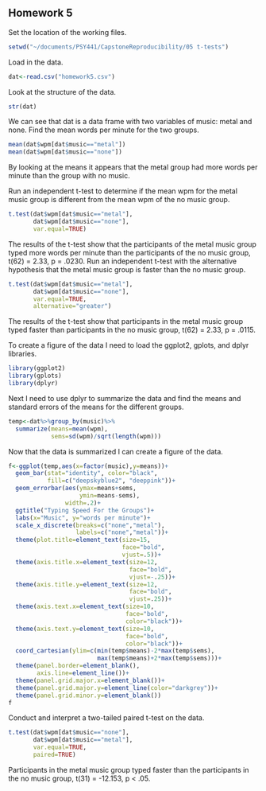## Homework 5

<!--
Set the working directory.
No Rchunk is needed to accomplish this.
-->
Set the location of the working files.
```r
setwd("~/documents/PSY441/CapstoneReproducibility/05 t-tests")
```

<!--
Read in the homework5.csv data. For each of the following steps you
should preface your R commands with some plain English explanation.
The data are fabricated and include the number of words per minute
that people can type when listening to no music and when listening
to heavy metal.
-->
Load in the data.
```r
dat<-read.csv("homework5.csv")
```


<!--
Check the structure of the data.
-->

Look at the structure of the data. 
```r
str(dat)
```
We can see that dat is a data frame with two variables of music: metal and none.
<!--
Find the mean words per minute for the two groups.
-->
Find the mean words per minute for the two groups. 

```r
mean(dat$wpm[dat$music=="metal"])
mean(dat$wpm[dat$music=="none"])
```

By looking at the means it appears that the metal group had more words per minute than the group with no music.
<!--
Run an independent t-test to determine if the mean wpm for the no music group is different from the mean wpm from heavy metal group. Interpret the results of your analysis after you run it.
-->


Run an independent t-test to determine if the mean wpm for the
metal music group is different from the mean wpm of the no music group. 
```r
t.test(dat$wpm[dat$music=="metal"],
       dat$wpm[dat$music=="none"],
       var.equal=TRUE)
```

The results of the t-test show that the participants of the metal music group typed more words per minute than the participants of the no music group, t(62) = 2.33, p = .0230.
<!--
Run another independent t-test with the alternative hypothesis that
the heavy metal group types faster than the no music group. Interpret
the results of your analyses.
-->
Run an independent t-test with the alternative hypothesis
that the metal music group is faster than the no music group.

```r
t.test(dat$wpm[dat$music=="metal"],
       dat$wpm[dat$music=="none"],
       var.equal=TRUE,
       alternative="greater")
```
The results of the t-test show that participants in the metal music group typed faster than participants in the no music group, t(62) = 2.33, p = .0115.

<!--
Create a bar graph of the data.
-->
To create a figure of the data I need to load the
ggplot2, gplots, and dplyr libraries.

```r
library(ggplot2)
library(gplots)
library(dplyr)
```

Next I need to use dplyr to summarize the data and find the means and
standard errors of the means for the different groups.
```r
temp<-dat%>%group_by(music)%>%
  summarize(means=mean(wpm),
            sems=sd(wpm)/sqrt(length(wpm)))
```
Now that the data is summarized I can create a figure of the data.

```r
f<-ggplot(temp,aes(x=factor(music),y=means))+
  geom_bar(stat="identity", color="black",
           fill=c("deepskyblue2", "deeppink"))+
  geom_errorbar(aes(ymax=means+sems,
                    ymin=means-sems),
                width=.2)+
  ggtitle("Typing Speed For the Groups")+
  labs(x="Music", y="words per minute")+
  scale_x_discrete(breaks=c("none","metal"),
                   labels=c("none","metal"))+
  theme(plot.title=element_text(size=15,
                                face="bold",
                                vjust=.5))+
  theme(axis.title.x=element_text(size=12,
                                  face="bold",
                                  vjust=-.25))+
  theme(axis.title.y=element_text(size=12,
                                  face="bold",
                                  vjust=.25))+
  theme(axis.text.x=element_text(size=10,
                                 face="bold",
                                 color="black"))+
  theme(axis.text.y=element_text(size=10,
                                 face="bold",
                                 color="black"))+
  coord_cartesian(ylim=c(min(temp$means)-2*max(temp$sems),
                         max(temp$means)+2*max(temp$sems)))+
  theme(panel.border=element_blank(),
        axis.line=element_line())+
  theme(panel.grid.major.x=element_blank())+
  theme(panel.grid.major.y=element_line(color="darkgrey"))+
  theme(panel.grid.minor.y=element_blank())
f
```
<!--
Conduct and interpret a two-tailed paired t-test on the data.
-->
Conduct and interpret a two-tailed paired t-test on the data.
```r
t.test(dat$wpm[dat$music=="none"],
       dat$wpm[dat$music=="metal"],
       var.equal=TRUE,
       paired=TRUE)
```
Participants in the metal music group typed faster than the participants in the no music group, t(31) = -12.153, p < .05.